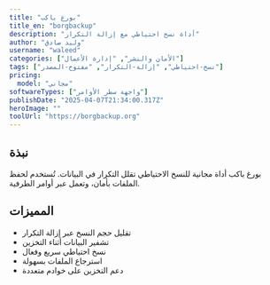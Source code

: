 ---
title: "بورغ باكب"
title_en: "borgbackup"
description: "أداة نسخ احتياطي مع إزالة التكرار"
author: "وليد صادق"
username: "waleed"
categories: ["الأمان والنشر", "إدارة الأعمال"]
tags: ["نسخ-احتياطي", "إزالة-التكرار", "مفتوح-المصدر"]
pricing:
  model: "مجاني"
softwareTypes: ["واجهة سطر الأوامر"]
publishDate: "2025-04-07T21:34:00.317Z"
heroImage: ""
toolUrl: "https://borgbackup.org"
---
## نبذة
بورغ باكب أداة مجانية للنسخ الاحتياطي تقلل التكرار في البيانات. تُستخدم لحفظ الملفات بأمان، وتعمل عبر أوامر الطرفية.

## المميزات
- تقليل حجم النسخ عبر إزالة التكرار
- تشفير البيانات أثناء التخزين
- نسخ احتياطي سريع وفعال
- استرجاع الملفات بسهولة
- دعم التخزين على خوادم متعددة